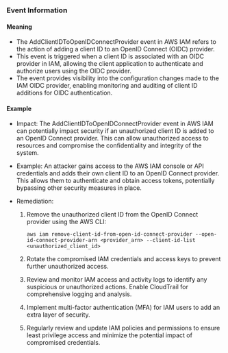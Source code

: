 
### Event Information

#### Meaning

- The AddClientIDToOpenIDConnectProvider event in AWS IAM refers to the action of adding a client ID to an OpenID Connect (OIDC) provider.
- This event is triggered when a client ID is associated with an OIDC provider in IAM, allowing the client application to authenticate and authorize users using the OIDC provider.
- The event provides visibility into the configuration changes made to the IAM OIDC provider, enabling monitoring and auditing of client ID additions for OIDC authentication.

#### Example

- Impact: The AddClientIDToOpenIDConnectProvider event in AWS IAM can potentially impact security if an unauthorized client ID is added to an OpenID Connect provider. This can allow unauthorized access to resources and compromise the confidentiality and integrity of the system.

- Example: An attacker gains access to the AWS IAM console or API credentials and adds their own client ID to an OpenID Connect provider. This allows them to authenticate and obtain access tokens, potentially bypassing other security measures in place.

- Remediation:
  1. Remove the unauthorized client ID from the OpenID Connect provider using the AWS CLI:
     ```
     aws iam remove-client-id-from-open-id-connect-provider --open-id-connect-provider-arn <provider_arn> --client-id-list <unauthorized_client_id>
     ```

  2. Rotate the compromised IAM credentials and access keys to prevent further unauthorized access.

  3. Review and monitor IAM access and activity logs to identify any suspicious or unauthorized actions. Enable CloudTrail for comprehensive logging and analysis.

  4. Implement multi-factor authentication (MFA) for IAM users to add an extra layer of security.

  5. Regularly review and update IAM policies and permissions to ensure least privilege access and minimize the potential impact of compromised credentials.

